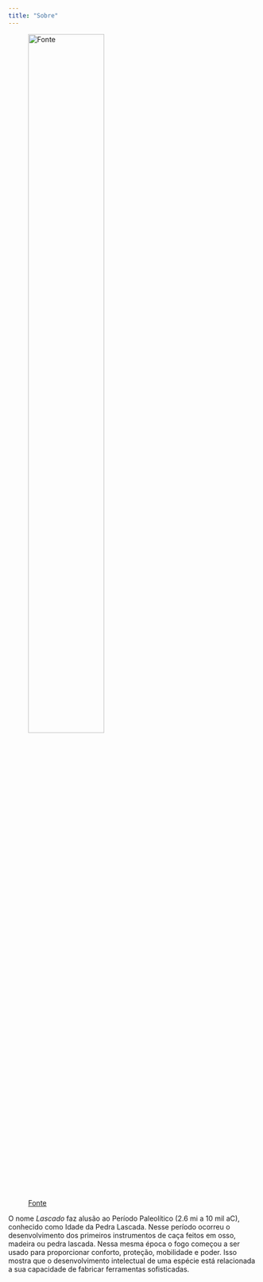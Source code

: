```yaml
---
title: "Sobre"
---
```


::: {.centerText}
![[Fonte](https://commons.wikimedia.org/wiki/File:Bifaz_triangular.jpg)](fig-pedra.jpg){width=60%}
:::

O nome *Lascado* faz alusão ao Período Paleolítico (2.6 mi a 10 mil aC), conhecido como Idade da Pedra Lascada. Nesse período ocorreu o desenvolvimento dos primeiros instrumentos de caça feitos em osso, madeira ou pedra lascada. Nessa mesma época o fogo começou a ser usado para proporcionar conforto, proteção, mobilidade e poder. Isso mostra que o desenvolvimento intelectual de uma espécie está relacionada a sua capacidade de fabricar ferramentas sofisticadas.